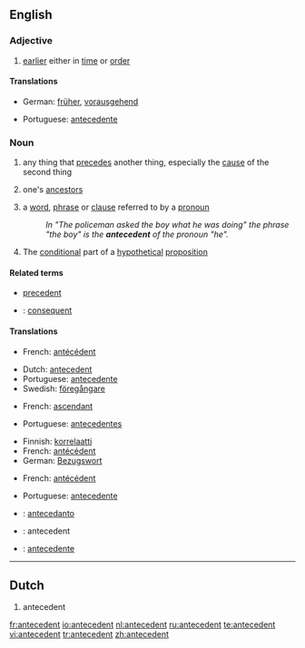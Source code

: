 ==English==

===Adjective===
{{en-adj|-}}

# [[earlier]] either in [[time]] or [[order]]

====Translations====
{{top}}
*German: [[früher]], [[vorausgehend]]
{{mid}}
*Portuguese: [[antecedente]]
{{bottom}}

===Noun===
{{en-noun}}

# any thing that [[precede]]s another thing, especially the [[cause]] of the second thing
# {{in plural}} one's [[ancestor]]s
# {{grammar}} a [[word]], [[phrase]] or [[clause]] referred to by a [[pronoun]]
#: ''In "The policeman asked the boy what he was doing" the phrase "the boy" is the '''antecedent''' of the pronoun "he".''
# {{logic}} The [[conditional]] part of a [[hypothetical]] [[proposition]]
{{wikipedia}}

====Related terms====
* [[precedent]]
* {{i|logic}}: [[consequent]]

====Translations====
{{trans-top|any thing that precedes another thing}}
*French: [[antécédent]] {{m}}
{{trans-mid}}
*Dutch: [[antecedent]] {{n}}
*Portuguese: [[antecedente]] {{m}}
*Swedish: [[föregångare]] {{c}}
{{trans-bottom}}

{{trans-top|one's ancestors}}
*French: [[ascendant]] {{m}}
{{trans-mid}}
*Portuguese: [[antecedentes]] {{m|p}}
{{trans-bottom}}

{{trans-top|a word, phrase or clause referred to by a pronoun}}
*Finnish: [[korrelaatti]]
*French: [[antécédent]] {{m}}
*German: [[Bezugswort]] {{n}}
{{trans-mid}}
{{trans-bottom}}

{{trans-top|conditional part of a hypothetical proposition}}
*French: [[antécédent]] {{m}}
{{trans-mid}}
*Portuguese: [[antecedente]] {{m}}
{{trans-bottom}}

{{checktrans-top}}
* {{ttbc|Ido}} : [[antecedanto]]
* {{ttbc|Latin}}: antecedent
* {{ttbc|Spanish}}: [[antecedente]]
{{trans-bottom}}

----

==Dutch==
# antecedent

[[fr:antecedent]]
[[io:antecedent]]
[[nl:antecedent]]
[[ru:antecedent]]
[[te:antecedent]]
[[vi:antecedent]]
[[tr:antecedent]]
[[zh:antecedent]]
